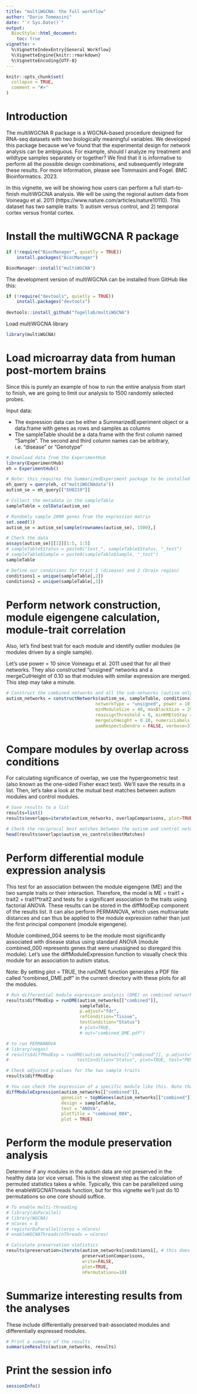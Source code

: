 ```yaml
---
title: "multiWGCNA: the full workflow"
author: "Dario Tommasini"
date: "`r Sys.Date()`"
output: 
  BiocStyle::html_document:
    toc: true
vignette: >
  %\VignetteIndexEntry{General Workflow}
  %\VignetteEngine{knitr::rmarkdown}
  %\VignetteEncoding{UTF-8}
---
```


```r
knitr::opts_chunk$set(
  collapse = TRUE,
  comment = "#>"
)
```

# Introduction

The multiWGCNA R package is a WGCNA-based procedure designed for RNA-seq datasets with two biologically meaningful variables. We developed this package because we've found that the experimental design for network analysis can be ambiguous. For example, should I analyze my treatment and wildtype samples separately or together? We find that it is informative to perform all the possible design combinations, and subsequently integrate these results. For more information, please see Tommasini and Fogel. BMC Bioinformatics. 2023.

In this vignette, we will be showing how users can perform a full start-to-finish multiWGCNA analysis. We will be using the regional autism data from Voineagu et al. 2011 (https://www.nature.com/articles/nature10110). This dataset has two sample traits: 1) autism versus control, and 2) temporal cortex versus frontal cortex. 

# Install the multiWGCNA R package

```r
if (!require("BiocManager", quietly = TRUE))
    install.packages("BiocManager")

BiocManager::install("multiWGCNA")
```

The development version of multiWGCNA can be installed from GitHub like this:

```r
if (!require("devtools", quietly = TRUE))
    install.packages("devtools")
    
devtools::install_github("fogellab/multiWGCNA")
```

Load multiWGCNA library

```r
library(multiWGCNA)
```

# Load microarray data from human post-mortem brains

Since this is purely an example of how to run the entire analysis from start to finish, we are going to limit our analysis to 1500 randomly selected probes. 

Input data: 

* The expression data can be either a SummarizedExperiment object or a data.frame with genes as rows and samples as columns
* The sampleTable should be a data.frame with the first column named "Sample". The second and third column names can be arbitrary, i.e. "disease" or "Genotype"


```r
# Download data from the ExperimentHub
library(ExperimentHub)
eh = ExperimentHub()

# Note: this requires the SummarizedExperiment package to be installed
eh_query = query(eh, c("multiWGCNAdata"))
autism_se = eh_query[["EH8219"]]

# Collect the metadata in the sampleTable
sampleTable = colData(autism_se)

# Randomly sample 2000 genes from the expression matrix
set.seed(1)
autism_se = autism_se[sample(rownames(autism_se), 1500),]

# Check the data
assays(autism_se)[[1]][1:5, 1:5]
# sampleTable$Status = paste0("test_", sampleTable$Status, "_test")
# sampleTable$Sample = paste0(sampleTable$Sample, "_test")
sampleTable

# Define our conditions for trait 1 (disease) and 2 (brain region)
conditions1 = unique(sampleTable[,2])
conditions2 = unique(sampleTable[,3])
```

# Perform network construction, module eigengene calculation, module-trait correlation 

Also, let's find best trait for each module and identify outlier modules (ie modules driven by a single sample). 

Let's use power = 10 since Voineagu et al. 2011 used that for all their networks. They also constructed "unsigned" networks and a mergeCutHeight of 0.10 so that modules with similar expression are merged. This step may take a minute.  

```r
# Construct the combined networks and all the sub-networks (autism only, controls only, FC only, and TC only)
autism_networks = constructNetworks(autism_se, sampleTable, conditions1, conditions2,
                                  networkType = "unsigned", power = 10,
                                  minModuleSize = 40, maxBlockSize = 25000,
                                  reassignThreshold = 0, minKMEtoStay = 0.7,
                                  mergeCutHeight = 0.10, numericLabels = TRUE,
                                  pamRespectsDendro = FALSE, verbose=3)
```

# Compare modules by overlap across conditions

For calculating significance of overlap, we use the hypergeometric test (also known as the one-sided Fisher exact test). We'll save the results in a list. Then, let's take a look at the mutual best matches between autism modules and control modules. 

```r
# Save results to a list
results=list()
results$overlaps=iterate(autism_networks, overlapComparisons, plot=TRUE)

# Check the reciprocal best matches between the autism and control networks
head(results$overlaps$autism_vs_controls$bestMatches)
```

# Perform differential module expression analysis 

This test for an association between the module eigengene (ME) and the two sample traits or their interaction. Therefore, the model is ME = trait1 + trait2 + trait1*trait2 and tests for a significant association to the traits using factorial ANOVA. These results can be stored in the diffModExp component of the results list. It can also perform PERMANOVA, which uses multivariate distances and can thus be applied to the module expression rather than just the first principal component (module eigengene). 

Module combined_004 seems to be the module most significantly associated with disease status using standard ANOVA (module combined_000 represents genes that were unassigned so disregard this module). Let's use the diffModuleExpression function to visually check this module for an association to autism status. 

Note: By setting plot = TRUE, the runDME function generates a PDF file called "combined_DME.pdf" in the current directory with these plots for all the modules. 

```r
# Run differential module expression analysis (DME) on combined networks
results$diffModExp = runDME(autism_networks[["combined"]], 
                            sampleTable, 
                            p.adjust="fdr", 
                            refCondition="Tissue", 
                            testCondition="Status") 
                            # plot=TRUE, 
                            # out="combined_DME.pdf")

# to run PERMANNOVA
# library(vegan)
# results$diffModExp = runDME(autism_networks[["combined"]], p.adjust="fdr", refCondition="Tissue", 
#                          testCondition="Status", plot=TRUE, test="PERMANOVA", out="PERMANOVA_DME.pdf")

# Check adjusted p-values for the two sample traits
results$diffModExp

# You can check the expression of a specific module like this. Note that the values reported in the bottom panel title are p-values and not FDR-adjusted like in results$diffModExp
diffModuleExpression(autism_networks[["combined"]], 
                     geneList = topNGenes(autism_networks[["combined"]], "combined_004"), 
                     design = sampleTable,
                     test = "ANOVA",
                     plotTitle = "combined_004",
                     plot = TRUE)
```

# Perform the module preservation analysis

Determine if any modules in the autism data are not preserved in the healthy data (or vice versa). This is the slowest step as the calculation of permuted statistics takes a while. Typically, this can be parallelized using the enableWGCNAThreads function, but for this vignette we'll just do 10 permutations so one core should suffice.   

```r
# To enable multi-threading
# library(doParallel)
# library(WGCNA)
# nCores = 8
# registerDoParallel(cores = nCores)
# enableWGCNAThreads(nThreads = nCores)

# Calculate preservation statistics
results$preservation=iterate(autism_networks[conditions1], # this does autism vs control; change to "conditions2" to perform comparison between FC and TC
                             preservationComparisons, 
                             write=FALSE, 
                             plot=TRUE, 
                             nPermutations=10)
```

# Summarize interesting results from the analyses

These include differentially preserved trait-associated modules and differentially expressed modules. 

```r
# Print a summary of the results
summarizeResults(autism_networks, results)
```

# Print the session info

```r
sessionInfo()
```
